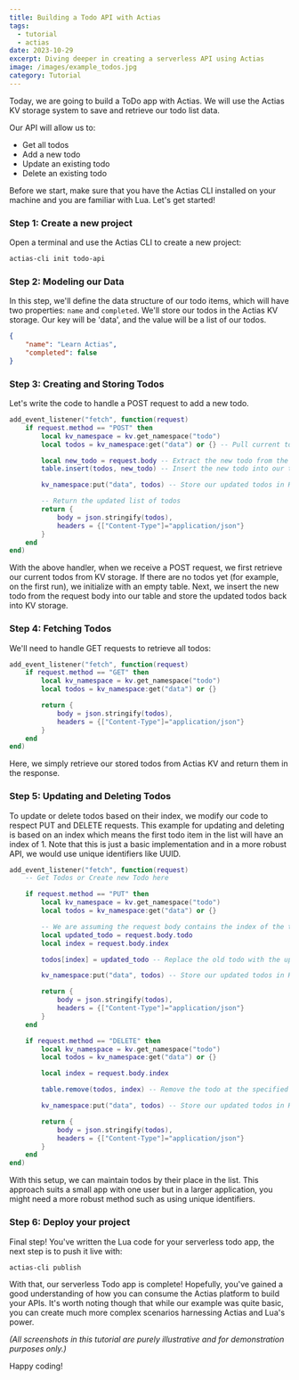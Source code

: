 ```yaml
---
title: Building a Todo API with Actias
tags:
  - tutorial
  - actias
date: 2023-10-29
excerpt: Diving deeper in creating a serverless API using Actias
image: /images/example_todos.jpg
category: Tutorial
---
```


Today, we are going to build a ToDo app with Actias. We will use the Actias KV storage system to save and retrieve our todo list data.

Our API will allow us to:
- Get all todos
- Add a new todo
- Update an existing todo
- Delete an existing todo

Before we start, make sure that you have the Actias CLI installed on your machine and you are familiar with Lua. Let's get started!

### Step 1: Create a new project

Open a terminal and use the Actias CLI to create a new project:

```bash
actias-cli init todo-api
```

### Step 2: Modeling our Data 

In this step, we'll define the data structure of our todo items, which will have two properties: `name` and `completed`. We'll store our todos in the Actias KV storage. Our key will be 'data', and the value will be a list of our todos.

```json
{
    "name": "Learn Actias",
    "completed": false
}
```

### Step 3: Creating and Storing Todos

Let's write the code to handle a POST request to add a new todo. 

```lua
add_event_listener("fetch", function(request)
    if request.method == "POST" then
        local kv_namespace = kv.get_namespace("todo")
        local todos = kv_namespace:get("data") or {} -- Pull current todos from KV storage. If none exist, initialize with an empty table.

        local new_todo = request.body -- Extract the new todo from the request body
        table.insert(todos, new_todo) -- Insert the new todo into our todos table

        kv_namespace:put("data", todos) -- Store our updated todos in KV storage

        -- Return the updated list of todos
        return {
            body = json.stringify(todos),
            headers = {["Content-Type"]="application/json"}
        }
    end
end)
```

With the above handler, when we receive a POST request, we first retrieve our current todos from KV storage. If there are no todos yet (for example, on the first run), we initialize with an empty table. Next, we insert the new todo from the request body into our table and store the updated todos back into KV storage.

### Step 4: Fetching Todos

We'll need to handle GET requests to retrieve all todos:

```lua
add_event_listener("fetch", function(request)
    if request.method == "GET" then
        local kv_namespace = kv.get_namespace("todo")
        local todos = kv_namespace:get("data") or {}

        return {
            body = json.stringify(todos),
            headers = {["Content-Type"]="application/json"}
        }
    end
end)
```

Here, we simply retrieve our stored todos from Actias KV and return them in the response.

### Step 5: Updating and Deleting Todos

To update or delete todos based on their index, we modify our code to respect PUT and DELETE requests. This example for updating and deleting is based on an index which means the first todo item in the list will have an index of 1. Note that this is just a basic implementation and in a more robust API, we would use unique identifiers like UUID.

```lua
add_event_listener("fetch", function(request)
    -- Get Todos or Create new Todo here

    if request.method == "PUT" then
        local kv_namespace = kv.get_namespace("todo")
        local todos = kv_namespace:get("data") or {}

        -- We are assuming the request body contains the index of the todo, and the updated todo
        local updated_todo = request.body.todo
        local index = request.body.index

        todos[index] = updated_todo -- Replace the old todo with the updated one

        kv_namespace:put("data", todos) -- Store our updated todos in KV storage

        return {
            body = json.stringify(todos),
            headers = {["Content-Type"]="application/json"}
        }
    end

    if request.method == "DELETE" then
        local kv_namespace = kv.get_namespace("todo")
        local todos = kv_namespace:get("data") or {}

        local index = request.body.index

        table.remove(todos, index) -- Remove the todo at the specified index

        kv_namespace:put("data", todos) -- Store our updated todos in KV storage

        return {
            body = json.stringify(todos),
            headers = {["Content-Type"]="application/json"}
        }
    end
end)
```
With this setup, we can maintain todos by their place in the list. This approach suits a small app with one user but in a larger application, you might need a more robust method such as using unique identifiers.

### Step 6: Deploy your project

Final step! You've written the Lua code for your serverless todo app, the next step is to push it live with:

```bash
actias-cli publish
```

With that, our serverless Todo app is complete! Hopefully, you've gained a good understanding of how you can consume the Actias platform to build your APIs. It's worth noting though that while our example was quite basic, you can create much more complex scenarios harnessing Actias and Lua's power.

*(All screenshots in this tutorial are purely illustrative and for demonstration purposes only.)*

Happy coding!
